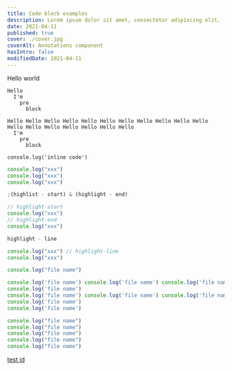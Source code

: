 ```yaml
---
title: Code block examples
description: Lorem ipsum dolor sit amet, consectetur adipiscing elit.
date: 2021-04-11
published: true
cover: ./cover.jpg
coverAlt: Annotations component
hasIntro: false
modifiedDate: 2021-04-11
---
```


Hello world

```
Hello
  I'm
    pre
      block
```

```
Hello Hello Hello Hello Hello Hello Hello Hello Hello Hello Hello Hello Hello Hello Hello Hello Hello Hello
  I'm
    pre
      block
```

`console.log('inline code')`

```js id=123 showCopy=false showLanguage=false
console.log("xxx")
console.log("xxx")
console.log("xxx")
```

```js
;(highlist - start) & (highlight - end)

// highlight-start
console.log("xxx")
// highlight-end
console.log("xxx")
```

```js copy=false
highlight - line

console.log("xxx") // highlight-line
console.log("xxx")
```

```js fileName=index.js something=else
console.log("file name")
```

```js fileName=index.js
console.log('file name') console.log('file name') console.log('file name') console.log('file name') console.log('file name') console.log('file name') console.log('file name') console.log('file name')
console.log('file name')
console.log('file name') console.log('file name') console.log('file name') console.log('file name') console.log('file name') console.log('file name') console.log('file name') console.log('file name') // highlight-line
console.log('file name')
console.log('file name')
```

```js fileName=index.js
console.log("file name")
console.log("file name")
console.log("file name")
console.log("file name")
console.log("file name")
```

[test id](#123)
